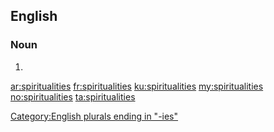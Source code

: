 ==English==

===Noun===
{{head|en|plural}}

# {{plural of|spirituality|lang=en|nocat=1}}

[[Category:English plurals ending in "-ies"]]

[[ar:spiritualities]]
[[fr:spiritualities]]
[[ku:spiritualities]]
[[my:spiritualities]]
[[no:spiritualities]]
[[ta:spiritualities]]